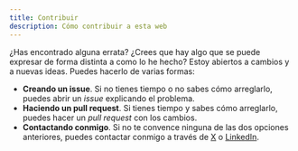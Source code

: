 ```yaml
---
title: Contribuir
description: Cómo contribuir a esta web
---
```


¿Has encontrado alguna errata? ¿Crees que hay algo que se puede expresar de forma distinta a como lo he hecho? Estoy abiertos a cambios y a nuevas ideas. Puedes hacerlo de varias formas:

- **Creando un issue**. Si no tienes tiempo o no sabes cómo arreglarlo, puedes abrir un _issue_ explicando el problema.
- **Haciendo un pull request**. Si tienes tiempo y sabes cómo arreglarlo, puedes hacer un _pull request_ con los cambios.
- **Contactando conmigo**. Si no te convence ninguna de las dos opciones anteriores, puedes contactar conmigo a través de [X](https://x.com/juanoa_) o [LinkedIn](https://www.linkedin.com/in/juanoa/).